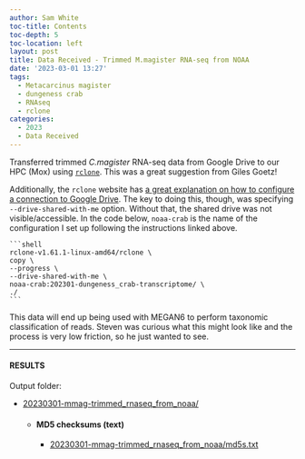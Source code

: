 ```yaml
---
author: Sam White
toc-title: Contents
toc-depth: 5
toc-location: left
layout: post
title: Data Received - Trimmed M.magister RNA-seq from NOAA
date: '2023-03-01 13:27'
tags: 
  - Metacarcinus magister
  - dungeness crab
  - RNAseq
  - rclone
categories: 
  - 2023
  - Data Received
---
```

Transferred trimmed _C.magister_ RNA-seq data from Google Drive to our HPC (Mox) using [`rclone`](https://rclone.org). This was a great suggestion from Giles Goetz!

Additionally, the `rclone` website has [a great explanation on how to configure a connection to Google Drive](https://rclone.org/drive/). The key to doing this, though, was specifying `--drive-shared-with-me` option. Without that, the shared drive was not visible/accessible. In the code below, `noaa-crab` is the name of the configuration I set up following the instructions linked above.

    ```shell
    rclone-v1.61.1-linux-amd64/rclone \
    copy \
    --progress \
    --drive-shared-with-me \
    noaa-crab:202301-dungeness_crab-transcriptome/ \
    ./
    ```
This data will end up being used with MEGAN6 to perform taxonomic classification of reads. Steven was curious what this might look like and the process is very low friction, so he just wanted to see.

---

#### RESULTS

Output folder:

- [20230301-mmag-trimmed_rnaseq_from_noaa/](https://gannet.fish.washington.edu/Atumefaciens/20230301-mmag-trimmed_rnaseq_from_noaa/)

  - #### MD5 checksums (text)

    - [20230301-mmag-trimmed_rnaseq_from_noaa/md5s.txt](https://gannet.fish.washington.edu/Atumefaciens/20230301-mmag-trimmed_rnaseq_from_noaa/20230301-mmag-trimmed_rnaseq_from_noaa/)

